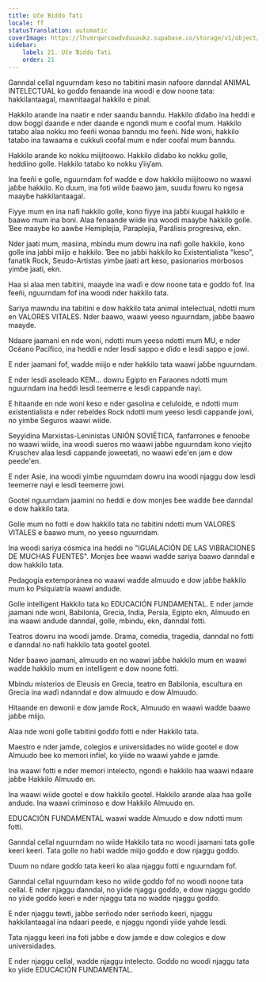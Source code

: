 ```yaml
---
title: Uče Ɓiɗɗo Tati
locale: ff
statusTranslation: automatic
coverImage: https://lhvmrqwrcowdvduuaukz.supabase.co/storage/v1/object/public/strapi-uploads/small_cover-educacion-fundamental.webp-2d51a7828a2b1309555be27f7e2a61a0.webp
sidebar:
    label: 21. Uče Ɓiɗɗo Tati
    order: 21
---
```

Ganndal cellal nguurndam keso no tabitini masin nafoore ɗanndal ANIMAL INTELECTUAL ko goɗɗo fenaande ina woodi e dow noone tata: hakkilantaagal, mawnitaagal hakkilo e pinal.

Hakkilo arande ina naatir e nder saandu banndu. Hakkilo ɗiɗaɓo ina heddi e dow ɓoggi daande e nder daande e ngondi mum e coofal mum. Hakkilo tataɓo alaa nokku mo feeñi wonaa ɓanndu mo feeñi. Nde woni, hakkilo tataɓo ina tawaama e cukkuli coofal mum e nder coofal mum ɓanndu.

Hakkilo arande ko nokku miijitoowo. Hakkilo ɗiɗaɓo ko nokku golle, heddiino golle. Hakkilo tataɓo ko nokku ƴiiƴam.

Ina feeñi e golle, nguurndam fof waɗde e dow hakkilo miijitoowo no waawi jaɓɓe hakkilo. Ko ɗuum, ina foti wiide ɓaawo jam, suudu fowru ko ngesa maayɓe hakkilantaagal.

Fiyye mum en ina nafi hakkilo golle, kono fiyye ina jaɓɓi kuugal hakkilo e ɓaawo mum ina boni. Alaa fenaande wiide ina woodi maayɓe hakkilo golle. Ɓee maayɓe ko aawɓe Hemiplejia, Paraplejia, Parálisis progresiva, ekn.

Nder jaati mum, masiina, mbindu mum dowru ina nafi golle hakkilo, kono golle ina jaɓɓi miijo e hakkilo. Ɓee no jaɓɓi hakkilo ko Existentialista "keso", fanatik Rock, Seudo-Artistas yimɓe jaati art keso, pasionarios morbosos yimɓe jaati, ekn.

Haa si alaa men tabitini, maayde ina waɗi e dow noone tata e goɗɗo fof. Ina feeñi, nguurndam fof ina woodi nder hakkilo tata.

Sariya mawndu ina tabitini e dow hakkilo tata animal intelectual, ndotti mum en VALORES VITALES. Nder ɓaawo, waawi yeeso nguurndam, jaɓɓe ɓaawo maayde.

Ndaare jaamani en nde woni, ndotti mum yeeso ndotti mum MU, e nder Océano Pacífico, ina heddi e nder lesdi sappo e ɗiɗo e lesdi sappo e jowi.

E nder jaamani fof, waɗde miijo e nder hakkilo tata waawi jaɓɓe nguurndam.

E nder lesdi asoleado KEM... dowru Egipto en Faraones ndotti mum nguurndam ina heddi lesdi teemerre e lesdi cappanɗe nayi.

E hitaande en nde woni keso e nder gasolina e celuloide, e ndotti mum existentialista e nder rebeldes Rock ndotti mum yeeso lesdi cappanɗe jowi, no yimɓe Seguros waawi wiide.

Seyyidina Marxistas-Leninistas UNIÓN SOVIÉTICA, fanfarrones e fenooɓe no waawi wiide, ina woodi sueros mo waawi jaɓɓe nguurndam kono viejito Kruschev alaa lesdi cappanɗe joweetati, no waawi eɗe'en jam e dow peede'en.

E nder Asie, ina woodi yimɓe nguurndam dowru ina woodi njaggu dow lesdi teemerre nayi e lesdi teemerre jowi.

Gootel nguurndam jaamini no heddi e dow monjes ɓee waɗde ɓee ɗanndal e dow hakkilo tata.

Golle mum no fotti e dow hakkilo tata no tabitini ndotti mum VALORES VITALES e ɓaawo mum, no yeeso nguurndam.

Ina woodi sariya cósmica ina heddi no "IGUALACIÓN DE LAS VIBRACIONES DE MUCHAS FUENTES". Monjes ɓee waawi waɗde sariya ɓaawo ɗanndal e dow hakkilo tata.

Pedagogía extemporánea no waawi waɗde almuudo e dow jaɓɓe hakkilo mum ko Psiquiatría waawi andude.

Golle intelligent Hakkilo tata ko EDUCACIÓN FUNDAMENTAL. E nder jamde jaamani nde woni, Babilonia, Grecia, India, Persia, Egipto ekn, Almuudo en ina waawi andude ɗanndal, golle, mbindu, ekn, ɗanndal fotti.

Teatros dowru ina woodi jamde. Drama, comedia, tragedia, ɗanndal no fotti e ɗanndal no nafi hakkilo tata gootel gootel.

Nder ɓaawo jaamani, almuudo en no waawi jaɓɓe hakkilo mum en waawi waɗde hakkilo mum en intelligent e dow noone fotti.

Mbindu misterios de Eleusis en Grecia, teatro en Babilonia, escultura en Grecia ina waɗi ndanndal e dow almuudo e dow Almuudo.

Hitaande en dewonii e dow jamde Rock, Almuudo en waawi waɗde ɓaawo jaɓɓe miijo.

Alaa nde woni golle tabitini goɗɗo fotti e nder Hakkilo tata.

Maestro e nder jamde, colegios e universidades no wiide gootel e dow Almuudo ɓee ko memori infiel, ko yiide no waawi yahde e jamde.

Ina waawi fotti e nder memori intelecto, ngondi e hakkilo haa waawi ndaare jaɓɓe Hakkilo Almuudo en.

Ina waawi wiide gootel e dow hakkilo gootel. Hakkilo arande alaa haa golle andude. Ina waawi criminoso e dow Hakkilo Almuudo en.

EDUCACIÓN FUNDAMENTAL waawi waɗde Almuudo e dow ndotti mum fotti.

Ganndal cellal nguurndam no wiide Hakkilo tata no woodi jaamani tata golle keeri keeri. Tata golle no haɓi waɗde miijo goɗɗo e dow njaggu goɗɗo.

Ɗuum no ndare goɗɗo tata keeri ko alaa njaggu fotti e nguurndam fof.

Ganndal cellal nguurndam keso no wiide goɗɗo fof no woodi noone tata cellal. E nder njaggu ɗanndal, no yiide njaggu goɗɗo, e dow njaggu goɗɗo no yiide goɗɗo keeri e nder njaggu tata no waɗde njaggu goɗɗo.

E nder njaggu tewti, jaɓɓe serñoɗo nder serñoɗo keeri, njaggu hakkilantaagal ina ndaari peede, e njaggu ngondi yiide yahde lesdi.

Tata njaggu keeri ina foti jaɓɓe e dow jamde e dow colegios e dow universidades.

E nder njaggu cellal, waɗde njaggu intelecto. Goɗɗo no woodi njaggu tata ko yiide EDUCACIÓN FUNDAMENTAL.

